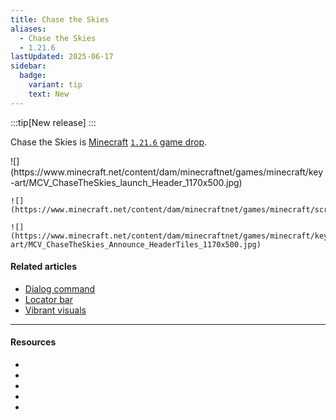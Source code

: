 ```yaml
---
title: Chase the Skies
aliases:
  - Chase the Skies
  - 1.21.6
lastUpdated: 2025-06-17
sidebar:
  badge:
    variant: tip
    text: New
---
```



:::tip[New release]
:::

Chase the Skies is [Minecraft](/minecraft) [`1.21.6` game drop](/versions).

<Gallery>
	![](https://www.minecraft.net/content/dam/minecraftnet/games/minecraft/key-art/MCV_ChaseTheSkies_launch_Header_1170x500.jpg)

	![](https://www.minecraft.net/content/dam/minecraftnet/games/minecraft/screenshots/1.21.6_1170x500.jpg)

	![](https://www.minecraft.net/content/dam/minecraftnet/games/minecraft/key-art/MCV_ChaseTheSkies_Announce_HeaderTiles_1170x500.jpg)
</Gallery>

#### Related articles
- [Dialog command](/dialogcommand)
- [Locator bar](/locatorbar)
- [Vibrant visuals](/vibrantvisuals)

---

#### Resources

- <Wiki path="w/Chase_the_Skies" />
- <Blog path="chase-the-skies-and-vibrant-visuals-playable-today" />
- <Wiki path="/Java_Edition_1.21.6" name="1.21.6" />
- <Blog path="minecraft-java-edition-1-21-6" name="1.21.6" />
- <Blog path="chase-the-skies-coming" name="Our next game drop has a name" />